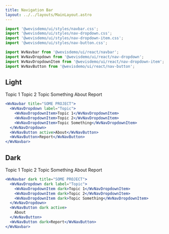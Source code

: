 ```yaml
---
title: Navigation Bar
layout: ../../layouts/MainLayout.astro
---
```



```jsx
import '@wevisdemo/ui/styles/navbar.css';
import '@wevisdemo/ui/styles/nav-dropdown.css';
import '@wevisdemo/ui/styles/nav-dropdown-item.css';
import '@wevisdemo/ui/styles/nav-button.css';

import WvNavbar from '@wevisdemo/ui/react/navbar';
import WvNavDropdown from '@wevisdemo/ui/react/nav-dropdown';
import WvNavDropdownItem from '@wevisdemo/ui/react/nav-dropdown-item';
import WvNavButton from '@wevisdemo/ui/react/nav-button';
```

## Light

<div class="not-prose component-preview">
<WvNavbar client:idle title="SOME PROJECT">
  <WvNavDropdown client:idle label="Topic">
    <WvNavDropdownItem>Topic 1</WvNavDropdownItem>
    <WvNavDropdownItem>Topic 2</WvNavDropdownItem>
    <WvNavDropdownItem>Topic Something</WvNavDropdownItem>
  </WvNavDropdown>
  <WvNavButton active>About</WvNavButton>
  <WvNavButton>Report</WvNavButton>
</WvNavbar>
</div>

```jsx
<WvNavbar title="SOME PROJECT">
  <WvNavDropdown label="Topic">
    <WvNavDropdownItem>Topic 1</WvNavDropdownItem>
    <WvNavDropdownItem>Topic 2</WvNavDropdownItem>
    <WvNavDropdownItem>Topic Something</WvNavDropdownItem>
  </WvNavDropdown>
  <WvNavButton active>About</WvNavButton>
  <WvNavButton>Report</WvNavButton>
</WvNavbar>
```

## Dark

<div class="not-prose component-preview-dark">
<WvNavbar client:idle dark title="SOME PROJECT">
  <WvNavDropdown client:idle dark label="Topic">
    <WvNavDropdownItem dark>Topic 1</WvNavDropdownItem>
    <WvNavDropdownItem dark>Topic 2</WvNavDropdownItem>
    <WvNavDropdownItem dark>Topic Something</WvNavDropdownItem>
  </WvNavDropdown>
  <WvNavButton dark active>About</WvNavButton>
  <WvNavButton dark>Report</WvNavButton>
</WvNavbar>
</div>

```jsx
<WvNavbar dark title="SOME PROJECT">
  <WvNavDropdown dark label="Topic">
    <WvNavDropdownItem dark>Topic 1</WvNavDropdownItem>
    <WvNavDropdownItem dark>Topic 2</WvNavDropdownItem>
    <WvNavDropdownItem dark>Topic Something</WvNavDropdownItem>
  </WvNavDropdown>
  <WvNavButton dark active>
    About
  </WvNavButton>
  <WvNavButton dark>Report</WvNavButton>
</WvNavbar>
```
